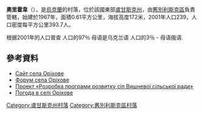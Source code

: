 {{coord|49|14|25|N|39|10|45|E|scale:100000|display=title}}

'''奧里霍韋'''（{{lang-uk|Оріхове}}），是[[烏克蘭|烏克蘭]]的村落，位於該國東部[[盧甘斯克州|盧甘斯克州]]，由[[舊別利斯克區|舊別利斯克區]]負責管轄，始建於1967年，面積0.61平方公里，海拔高度172米，2001年人口239，人口密度每平方公里393.7人。

根据2001年的人口普查 人口的97％ 母语是乌克兰语
人口的3％ - 母语俄语.

==參考資料==
* [http://www.orikhove.org.ua/ Сайт села Оріхове]{{dead link|date=2017年12月 |bot=InternetArchiveBot |fix-attempted=yes }}
* [http://www.orikhove.org.ua/forum/ Форум села Оріхове]{{dead link|date=2017年12月 |bot=InternetArchiveBot |fix-attempted=yes }}
* [http://www.orikhove.org.ua/forum/ Проект «Розробка програми розвитку сіл Вишневої сільської ради»]{{dead link|date=2017年12月 |bot=InternetArchiveBot |fix-attempted=yes }}
* [http://weather.in.ua/ua/lyganskaja/19074 Погода в селі Оріхове] {{Wayback|url=http://weather.in.ua/ua/lyganskaja/19074 |date=20111220023423 }}

{{DEFAULTSORT:Оріхове}}
[[Category:盧甘斯克州村落|Category:盧甘斯克州村落]]
[[Category:舊別利斯克區村落|Category:舊別利斯克區村落]]


{{Luhansk-geo-stub}}